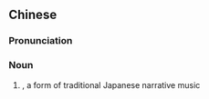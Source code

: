 {{also|浄瑠璃}}
==Chinese==
{{zh-forms|s=净瑠璃|type=12}}

===Pronunciation===
{{zh-pron
|m=jìngliúlí
|cat=n
}}

===Noun===
{{zh-noun}}

# {{w|Jōruri}}, a form of traditional Japanese narrative music